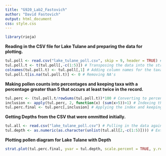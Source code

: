```yaml
---
title: "G920_Lab2_Fastovich"
author: "David Fastovich"
output: html_document
css: style.css
---
```


```r
library(rioja)
```

**Reading in the CSV file for Lake Tulane and preparing the data for plotting.**
```r
tul.poll <- read.csv("lake_tulane_poll.csv", skip = 9, header = TRUE) # Loading in CSV
tul.poll.t <- t(tul.poll[,-c(1:5)]) # Transposing the data into the structure we want
colnames(tul.poll.t) <- tul.poll[,1] # Adding column names for the taxa
tul.poll.t[is.na(tul.poll.t)] <- 0 # Removing NA's
```

**Making pollen counts into percentages and keeping taxa with a percentage greater than 5 that occurs at least twice in the record.**
```r
tul.perc <- (tul.poll.t/rowSums(tul.poll.t))*100 # Converting to percents
inclusion <- apply(tul.perc, 2, function(x) (sum(x>5))>1) # Indexing the Lake Tulane data to determine which taxa have pollen abundances greater than 5% twice
tul.perc.final <- tul.perc[,inclusion] # Applying the index and keeping the taxa that meet the above requirement
```

**Getting Depths from the CSV that were ommitted initially.**
```r
tul.all <- read.csv("lake_tulane_poll.csv") # Pulling in the data again, but this time not excluding the frist 9 rows as those include depth
tul.depth <- as.numeric(as.character(unlist(tul.all[2,-c(1:5)]))) # Extracting the depth from the above data frame
```

**Plotting pollen diagram for Lake Tulane with Depth**
```r
strat.plot(tul.perc.final, yvar = tul.depth, scale.percent = TRUE, y.rev = TRUE) # Plotting the pollen diagram
```